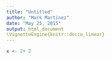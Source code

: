 ```yaml
---
title: "Untitled"
author: "Mark Martinez"
date: "May 25, 2015"
output: html_document
\VignetteEngine{knitr::docco_linear}
---
```

```r
x <- 2+ 2
```